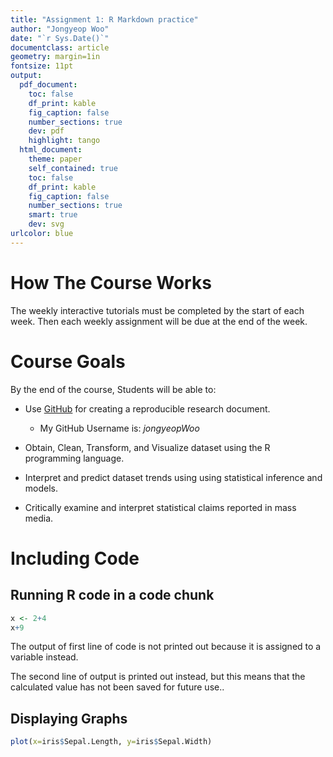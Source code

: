 ```yaml
---
title: "Assignment 1: R Markdown practice"
author: "Jongyeop Woo"
date: "`r Sys.Date()`"
documentclass: article
geometry: margin=1in
fontsize: 11pt
output:
  pdf_document:
    toc: false
    df_print: kable
    fig_caption: false
    number_sections: true
    dev: pdf
    highlight: tango
  html_document:
    theme: paper
    self_contained: true
    toc: false
    df_print: kable
    fig_caption: false
    number_sections: true
    smart: true
    dev: svg
urlcolor: blue
---
```


<!-- Write your Markdown below this line -->
# How The Course Works
The weekly interactive tutorials must be completed by the start of each week. Then each weekly assignment will be due at the end of the week.

# Course Goals
By the end of the course, Students will be able to:

* Use [GitHub](https://github.com/) for creating a reproducible research document.

    - My GitHub Username is: _jongyeopWoo_

* Obtain, Clean, Transform, and Visualize dataset using the R programming language.

* Interpret and predict dataset trends using using statistical inference and models.

* Critically examine and interpret statistical claims reported in mass media.

# Including Code

## Running R code in a code chunk

```r
x <- 2+4
x+9
```

The output of first line of code is not printed out because it is assigned to a variable instead.

The second line of output is printed out instead, but this means that the calculated value has not been saved for future use..

## Displaying Graphs

```r
plot(x=iris$Sepal.Length, y=iris$Sepal.Width)
```